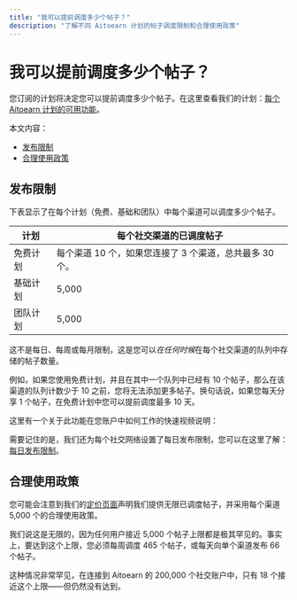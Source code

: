 ```yaml
---
title: "我可以提前调度多少个帖子？"
description: "了解不同 Aitoearn 计划的帖子调度限制和合理使用政策"
---
```


# 我可以提前调度多少个帖子？

您订阅的计划将决定您可以提前调度多少个帖子。在这里查看我们的计划：[每个 Aitoearn 计划的可用功能](https://aitoearn.helpscoutdocs.com/article/595-features-available-on-each-aitoearn-plan)。

本文内容：
- [发布限制](#posting-limits)
- [合理使用政策](#fair-use-policy)

## 发布限制

下表显示了在每个计划（免费、基础和团队）中每个渠道可以调度多少个帖子。

| **计划** | **每个社交渠道的已调度帖子** |
|---|---|
| 免费计划 | 每个渠道 10 个，如果您连接了 3 个渠道，总共最多 30 个。 |
| 基础计划 | 5,000 |
| 团队计划 | 5,000 |

这不是每日、每周或每月限制，这是您可以*在任何时候*在每个社交渠道的队列中存储的帖子数量。

例如，如果您使用免费计划，并且在其中一个队列中已经有 10 个帖子，那么在该渠道的队列计数少于 10 之前，您将无法添加更多帖子。换句话说，如果您每天分享 1 个帖子，在免费计划中您可以提前调度最多 10 天。

这里有一个关于此功能在您账户中如何工作的快速视频说明：

需要记住的是，我们还为每个社交网络设置了每日发布限制，您可以在这里了解：[每日发布限制](https://aitoearn.helpscoutdocs.com/article/646-daily-posting-limits)。

## 合理使用政策

您可能会注意到我们的[定价页面](https://aitoearn.com/pricing)声明我们提供无限已调度帖子，并采用每个渠道 5,000 个的合理使用政策。

我们说这是无限的，因为任何用户接近 5,000 个帖子上限都是极其罕见的。事实上，要达到这个上限，您必须每周调度 465 个帖子，或每天向单个渠道发布 66 个帖子。

这种情况非常罕见，在连接到 Aitoearn 的 200,000 个社交账户中，只有 18 个接近这个上限——但仍然没有达到。
